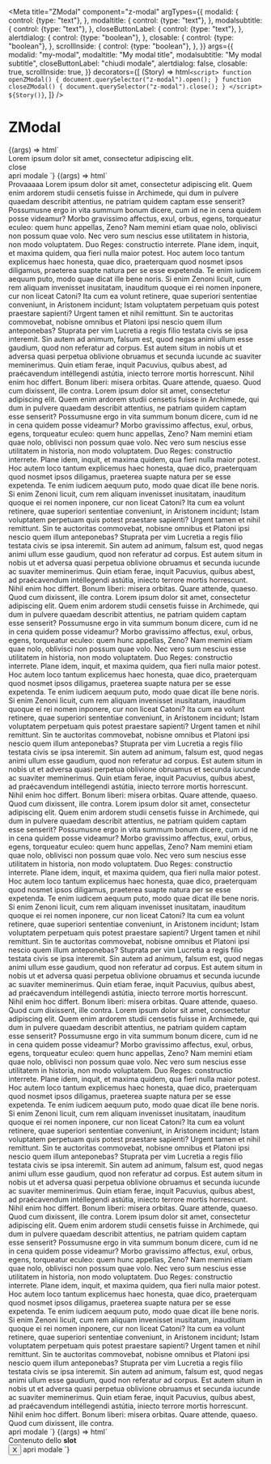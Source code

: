 
<Meta
  title="ZModal"
  component="z-modal"
  argTypes={{
    modalid: {
      control: {type: "text"},
    },
    modaltitle: {
      control: {type: "text"},
    },
    modalsubtitle: {
      control: {type: "text"},
    },
    closeButtonLabel: {
      control: {type: "text"},
    },
    alertdialog: {
      control: {type: "boolean"},
    },
    closable: {
      control: {type: "boolean"},
    },
    scrollInside: {
      control: {type: "boolean"},
    },
  }}
  args={{
    modalid: "my-modal",
    modaltitle: "My modal title",
    modalsubtitle: "My modal subtitle",
    closeButtonLabel: "chiudi modale",
    alertdialog: false,
    closable: true,
    scrollInside: true,
  }}
  decorators={[
    (Story) => html`
      <script>
        function openZModal() {
          document.querySelector("z-modal").open();
        }
        function closeZModal() {
          document.querySelector("z-modal").close();
        }
      </script>
      ${Story()}
    `,
  ]}
/>

# ZModal

<Canvas>
  <Story
    name="Short text"
    args={{modalid: "my-modal-short"}}
  >
    {(args) => html`
      <z-modal
        modalid=${args.modalid}
        modaltitle=${args.modaltitle}
        modalsubtitle=${args.modalsubtitle}
        close-button-label=${args.closeButtonLabel}
        alertdialog=${args.alertdialog}
        closable=${args.closable}
        scroll-inside=${args.scrollInside}
      >
        <div slot="modalContent">
          Lorem ipsum dolor sit amet, consectetur adipiscing elit.
          <br />
          <z-button onclick="closeZModal()">close</z-button>
        </div>
      </z-modal>
      <z-button onclick="openZModal()">apri modale</z-button>
    `}
  </Story>
</Canvas>

<Canvas>
  <Story
    name="Long text"
    args={{modalid: "my-modal-long"}}
  >
    {(args) => html`
      <z-modal
        modalid=${args.modalid}
        modaltitle=${args.modaltitle}
        modalsubtitle=${args.modalsubtitle}
        close-button-label=${args.closeButtonLabel}
        alertdialog=${args.alertdialog}
        closable=${args.closable}
        scroll-inside=${args.scrollInside}
      >
        <div slot="modalContent">
          <z-date-picker
            date-picker-id="cicciaCulo"
            ariaLabel="stringaQualsiasi"
            label="ancheLi"
          ></z-date-picker>
          Provaaaaa Lorem ipsum dolor sit amet, consectetur adipiscing elit. Quem enim ardorem studii censetis fuisse in
          Archimede, qui dum in pulvere quaedam describit attentius, ne patriam quidem captam esse senserit? Possumusne
          ergo in vita summum bonum dicere, cum id ne in cena quidem posse videamur? Morbo gravissimo affectus, exul,
          orbus, egens, torqueatur eculeo: quem hunc appellas, Zeno? Nam memini etiam quae nolo, oblivisci non possum
          quae volo. Nec vero sum nescius esse utilitatem in historia, non modo voluptatem. Duo Reges: constructio
          interrete. Plane idem, inquit, et maxima quidem, qua fieri nulla maior potest. Hoc autem loco tantum
          explicemus haec honesta, quae dico, praeterquam quod nosmet ipsos diligamus, praeterea suapte natura per se
          esse expetenda. Te enim iudicem aequum puto, modo quae dicat ille bene noris. Si enim Zenoni licuit, cum rem
          aliquam invenisset inusitatam, inauditum quoque ei rei nomen inponere, cur non liceat Catoni? Ita cum ea
          volunt retinere, quae superiori sententiae conveniunt, in Aristonem incidunt; Istam voluptatem perpetuam quis
          potest praestare sapienti? Urgent tamen et nihil remittunt. Sin te auctoritas commovebat, nobisne omnibus et
          Platoni ipsi nescio quem illum anteponebas? Stuprata per vim Lucretia a regis filio testata civis se ipsa
          interemit. Sin autem ad animum, falsum est, quod negas animi ullum esse gaudium, quod non referatur ad corpus.
          Est autem situm in nobis ut et adversa quasi perpetua oblivione obruamus et secunda iucunde ac suaviter
          meminerimus. Quin etiam ferae, inquit Pacuvius, quíbus abest, ad praécavendum intéllegendi astútia, iniecto
          terrore mortis horrescunt. Nihil enim hoc differt. Bonum liberi: misera orbitas. Quare attende, quaeso. Quod
          cum dixissent, ille contra. Lorem ipsum dolor sit amet, consectetur adipiscing elit. Quem enim ardorem studii
          censetis fuisse in Archimede, qui dum in pulvere quaedam describit attentius, ne patriam quidem captam esse
          senserit? Possumusne ergo in vita summum bonum dicere, cum id ne in cena quidem posse videamur? Morbo
          gravissimo affectus, exul, orbus, egens, torqueatur eculeo: quem hunc appellas, Zeno? Nam memini etiam quae
          nolo, oblivisci non possum quae volo. Nec vero sum nescius esse utilitatem in historia, non modo voluptatem.
          Duo Reges: constructio interrete. Plane idem, inquit, et maxima quidem, qua fieri nulla maior potest. Hoc
          autem loco tantum explicemus haec honesta, quae dico, praeterquam quod nosmet ipsos diligamus, praeterea
          suapte natura per se esse expetenda. Te enim iudicem aequum puto, modo quae dicat ille bene noris. Si enim
          Zenoni licuit, cum rem aliquam invenisset inusitatam, inauditum quoque ei rei nomen inponere, cur non liceat
          Catoni? Ita cum ea volunt retinere, quae superiori sententiae conveniunt, in Aristonem incidunt; Istam
          voluptatem perpetuam quis potest praestare sapienti? Urgent tamen et nihil remittunt. Sin te auctoritas
          commovebat, nobisne omnibus et Platoni ipsi nescio quem illum anteponebas? Stuprata per vim Lucretia a regis
          filio testata civis se ipsa interemit. Sin autem ad animum, falsum est, quod negas animi ullum esse gaudium,
          quod non referatur ad corpus. Est autem situm in nobis ut et adversa quasi perpetua oblivione obruamus et
          secunda iucunde ac suaviter meminerimus. Quin etiam ferae, inquit Pacuvius, quíbus abest, ad praécavendum
          intéllegendi astútia, iniecto terrore mortis horrescunt. Nihil enim hoc differt. Bonum liberi: misera orbitas.
          Quare attende, quaeso. Quod cum dixissent, ille contra. Lorem ipsum dolor sit amet, consectetur adipiscing
          elit. Quem enim ardorem studii censetis fuisse in Archimede, qui dum in pulvere quaedam describit attentius,
          ne patriam quidem captam esse senserit? Possumusne ergo in vita summum bonum dicere, cum id ne in cena quidem
          posse videamur? Morbo gravissimo affectus, exul, orbus, egens, torqueatur eculeo: quem hunc appellas, Zeno?
          Nam memini etiam quae nolo, oblivisci non possum quae volo. Nec vero sum nescius esse utilitatem in historia,
          non modo voluptatem. Duo Reges: constructio interrete. Plane idem, inquit, et maxima quidem, qua fieri nulla
          maior potest. Hoc autem loco tantum explicemus haec honesta, quae dico, praeterquam quod nosmet ipsos
          diligamus, praeterea suapte natura per se esse expetenda. Te enim iudicem aequum puto, modo quae dicat ille
          bene noris. Si enim Zenoni licuit, cum rem aliquam invenisset inusitatam, inauditum quoque ei rei nomen
          inponere, cur non liceat Catoni? Ita cum ea volunt retinere, quae superiori sententiae conveniunt, in
          Aristonem incidunt; Istam voluptatem perpetuam quis potest praestare sapienti? Urgent tamen et nihil
          remittunt. Sin te auctoritas commovebat, nobisne omnibus et Platoni ipsi nescio quem illum anteponebas?
          Stuprata per vim Lucretia a regis filio testata civis se ipsa interemit. Sin autem ad animum, falsum est, quod
          negas animi ullum esse gaudium, quod non referatur ad corpus. Est autem situm in nobis ut et adversa quasi
          perpetua oblivione obruamus et secunda iucunde ac suaviter meminerimus. Quin etiam ferae, inquit Pacuvius,
          quíbus abest, ad praécavendum intéllegendi astútia, iniecto terrore mortis horrescunt. Nihil enim hoc differt.
          Bonum liberi: misera orbitas. Quare attende, quaeso. Quod cum dixissent, ille contra. Lorem ipsum dolor sit
          amet, consectetur adipiscing elit. Quem enim ardorem studii censetis fuisse in Archimede, qui dum in pulvere
          quaedam describit attentius, ne patriam quidem captam esse senserit? Possumusne ergo in vita summum bonum
          dicere, cum id ne in cena quidem posse videamur? Morbo gravissimo affectus, exul, orbus, egens, torqueatur
          eculeo: quem hunc appellas, Zeno? Nam memini etiam quae nolo, oblivisci non possum quae volo. Nec vero sum
          nescius esse utilitatem in historia, non modo voluptatem. Duo Reges: constructio interrete. Plane idem,
          inquit, et maxima quidem, qua fieri nulla maior potest. Hoc autem loco tantum explicemus haec honesta, quae
          dico, praeterquam quod nosmet ipsos diligamus, praeterea suapte natura per se esse expetenda. Te enim iudicem
          aequum puto, modo quae dicat ille bene noris. Si enim Zenoni licuit, cum rem aliquam invenisset inusitatam,
          inauditum quoque ei rei nomen inponere, cur non liceat Catoni? Ita cum ea volunt retinere, quae superiori
          sententiae conveniunt, in Aristonem incidunt; Istam voluptatem perpetuam quis potest praestare sapienti?
          Urgent tamen et nihil remittunt. Sin te auctoritas commovebat, nobisne omnibus et Platoni ipsi nescio quem
          illum anteponebas? Stuprata per vim Lucretia a regis filio testata civis se ipsa interemit. Sin autem ad
          animum, falsum est, quod negas animi ullum esse gaudium, quod non referatur ad corpus. Est autem situm in
          nobis ut et adversa quasi perpetua oblivione obruamus et secunda iucunde ac suaviter meminerimus. Quin etiam
          ferae, inquit Pacuvius, quíbus abest, ad praécavendum intéllegendi astútia, iniecto terrore mortis horrescunt.
          Nihil enim hoc differt. Bonum liberi: misera orbitas. Quare attende, quaeso. Quod cum dixissent, ille contra.
          Lorem ipsum dolor sit amet, consectetur adipiscing elit. Quem enim ardorem studii censetis fuisse in
          Archimede, qui dum in pulvere quaedam describit attentius, ne patriam quidem captam esse senserit? Possumusne
          ergo in vita summum bonum dicere, cum id ne in cena quidem posse videamur? Morbo gravissimo affectus, exul,
          orbus, egens, torqueatur eculeo: quem hunc appellas, Zeno? Nam memini etiam quae nolo, oblivisci non possum
          quae volo. Nec vero sum nescius esse utilitatem in historia, non modo voluptatem. Duo Reges: constructio
          interrete. Plane idem, inquit, et maxima quidem, qua fieri nulla maior potest. Hoc autem loco tantum
          explicemus haec honesta, quae dico, praeterquam quod nosmet ipsos diligamus, praeterea suapte natura per se
          esse expetenda. Te enim iudicem aequum puto, modo quae dicat ille bene noris. Si enim Zenoni licuit, cum rem
          aliquam invenisset inusitatam, inauditum quoque ei rei nomen inponere, cur non liceat Catoni? Ita cum ea
          volunt retinere, quae superiori sententiae conveniunt, in Aristonem incidunt; Istam voluptatem perpetuam quis
          potest praestare sapienti? Urgent tamen et nihil remittunt. Sin te auctoritas commovebat, nobisne omnibus et
          Platoni ipsi nescio quem illum anteponebas? Stuprata per vim Lucretia a regis filio testata civis se ipsa
          interemit. Sin autem ad animum, falsum est, quod negas animi ullum esse gaudium, quod non referatur ad corpus.
          Est autem situm in nobis ut et adversa quasi perpetua oblivione obruamus et secunda iucunde ac suaviter
          meminerimus. Quin etiam ferae, inquit Pacuvius, quíbus abest, ad praécavendum intéllegendi astútia, iniecto
          terrore mortis horrescunt. Nihil enim hoc differt. Bonum liberi: misera orbitas. Quare attende, quaeso. Quod
          cum dixissent, ille contra. Lorem ipsum dolor sit amet, consectetur adipiscing elit. Quem enim ardorem studii
          censetis fuisse in Archimede, qui dum in pulvere quaedam describit attentius, ne patriam quidem captam esse
          senserit? Possumusne ergo in vita summum bonum dicere, cum id ne in cena quidem posse videamur? Morbo
          gravissimo affectus, exul, orbus, egens, torqueatur eculeo: quem hunc appellas, Zeno? Nam memini etiam quae
          nolo, oblivisci non possum quae volo. Nec vero sum nescius esse utilitatem in historia, non modo voluptatem.
          Duo Reges: constructio interrete. Plane idem, inquit, et maxima quidem, qua fieri nulla maior potest. Hoc
          autem loco tantum explicemus haec honesta, quae dico, praeterquam quod nosmet ipsos diligamus, praeterea
          suapte natura per se esse expetenda. Te enim iudicem aequum puto, modo quae dicat ille bene noris. Si enim
          Zenoni licuit, cum rem aliquam invenisset inusitatam, inauditum quoque ei rei nomen inponere, cur non liceat
          Catoni? Ita cum ea volunt retinere, quae superiori sententiae conveniunt, in Aristonem incidunt; Istam
          voluptatem perpetuam quis potest praestare sapienti? Urgent tamen et nihil remittunt. Sin te auctoritas
          commovebat, nobisne omnibus et Platoni ipsi nescio quem illum anteponebas? Stuprata per vim Lucretia a regis
          filio testata civis se ipsa interemit. Sin autem ad animum, falsum est, quod negas animi ullum esse gaudium,
          quod non referatur ad corpus. Est autem situm in nobis ut et adversa quasi perpetua oblivione obruamus et
          secunda iucunde ac suaviter meminerimus. Quin etiam ferae, inquit Pacuvius, quíbus abest, ad praécavendum
          intéllegendi astútia, iniecto terrore mortis horrescunt. Nihil enim hoc differt. Bonum liberi: misera orbitas.
          Quare attende, quaeso. Quod cum dixissent, ille contra.
          <z-select
            items='[{"id":"item_1","name":"first item","selected":false},{"id":"item_2","name":"second item","selected":true},{"id":"item_3","name":"disabled item","selected":false,"disabled":true},{"id":"item_4","name":"fourth item","selected":false}]'
            label="this is the label"
            aria-label=""
            placeholder="select placeholder"
            name=""
            status="-"
            message="helper text"
            autocomplete="false"
            noresultslabel="Nessun risultato"
            disabled="false"
            readonly="false"
            htmlid=""
            htmltitle=""
            reset-item=""
            isfixed="false"
            size="big"
          ></z-select>
        </div>
      </z-modal>
      <z-button onclick="openZModal()">apri modale</z-button>
    `}
  </Story>
</Canvas>

<Canvas>
  <Story
    name="Slotted close button"
    args={{modalid: "my-modal-slotted-close"}}
  >
    {(args) => html`
      <z-modal
        modalid=${args.modalid}
        modaltitle=${args.modaltitle}
        modalsubtitle=${args.modalsubtitle}
        close-button-label=${args.closeButtonLabel}
        alertdialog=${args.alertdialog}
        closable=${args.closable}
        scroll-inside=${args.scrollInside}
      >
        <div slot="modalContent">
          <div>Contenuto dello <b>slot</b></div>
        </div>
        <button
          slot="modalCloseButton"
          aria-label="close"
          onclick="closeZModal()"
        >
          X
        </button>
      </z-modal>
      <z-button onclick="openZModal()">apri modale</z-button>
    `}
  </Story>
</Canvas>

<ArgsTable of="z-modal" />
